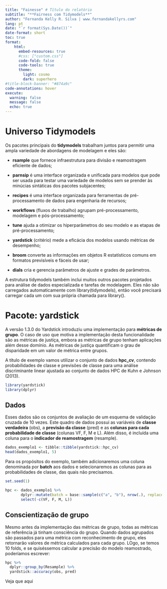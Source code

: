 ```yaml
---
title: "Fainesse" # Título do relatório
subtitle: "**Fairness com Tidymodels**"
author: "Fernanda Kelly R. Silva | www.fernandakellyrs.com"
lang: pt 
date: "`r format(Sys.Date())`" 
date-format: short 
toc: true 
format: 
    html: 
      embed-resources: true
      #css: ["custom.css"] 
      code-fold: false 
      code-tools: true  
      theme: 
        light: cosmo
        dark: superhero 
#title-block-banner: "#874a9c" 
code-annotations: hover 
execute:
  warning: false
  message: false
  echo: true
---
```


# Universo Tidymodels

Os pacotes principais do **tidymodels** trabalham juntos para permitir uma ampla variedade de abordagens de modelagem e eles são:

- **rsample** que fornece infraestrutura para divisão e reamostragem eficiente de dados;

- **parnsip** é uma interface organizada e unificada para modelos que pode ser usada para testar uma variedade de modelos sem se prender às minúcias sintáticas dos pacotes subjacentes;

- **recipes** é uma interface organizada para ferramentas de pré-processamento de dados para engenharia de recursos;

- **workflows** (fluxos de trabalho) agrupam pré-processamento, modelagem e pós-processamento;

- **tune** ajuda a otimizar os hiperparâmetros do seu modelo e as etapas de pré-processamento;

- **yardstick** (critério) mede a eficácia dos modelos usando métricas de desempenho;

- **broom** converte as informações em objetos R estatísticos comuns em formatos previsíveis e fáceis de usar;

- **dials** cria e gerencia parâmetros de ajuste e grades de parâmetros.

A estrutura tidymodels também inclui muitos outros pacotes projetados para análise de dados especializada e tarefas de modelagem. Eles não são carregados automaticamente com library(tidymodels), então você precisará carregar cada um com sua própria chamada para library(). 

# Pacote: yardstick

A versão 1.3.0 do Yardstick introduziu uma implementação para **métricas de grupo**. O caso de uso que motiva a implementação desta funcionalidade são as métricas de justiça, embora as métricas de grupo tenham aplicações além desse domínio. As métricas de justiça quantificam o grau de disparidade em um valor de métrica entre grupos. 

A título de exemplo vamos utilizar o conjunto de dados **hpc_cv**, contendo probabilidades de classe e previsões de classe para uma análise discriminante linear ajustada ao conjunto de dados HPC de Kuhn e Johnson (2013). 


```r
library(yardstick)
library(dplyr)
```

## Dados

Esses dados são os conjuntos de avaliação de um esquema de validação cruzada de 10 vezes. Este quadro de dados possui as variáveis de **classe verdadeira** (obs), a **previsão da classe** (pred) e as **colunas para cada probabilidade de classe** (colunas VF, F, M e L). Além disso, é incluída uma coluna para o **indicador de reamostragem** (resample).

```r
dados_exemplo1 <- tibble::tibble(yardstick::hpc_cv)
head(dados_exemplo1, 5)
```

Para os propósitos do exemplo, também adicionaremos uma coluna denominada por **batch** aos dados e selecionaremos as colunas para as probabilidades de classe, das quais não precisamos.

```r
set.seed(1)

hpc <- dados_exemplo1 %>% 
       dplyr::mutate(batch = base::sample(c("a", "b"), nrow(.), replace = TRUE)) %>% 
       select(-c(VF, F, M, L))
```


## Conscientização de grupo

Mesmo antes da implementação das métricas de grupo, todas as métricas de referência já tinham consciência do grupo. Quando dados agrupados são passados para uma métrica com reconhecimento de grupo, eles retornarão valores de métrica calculados para cada grupo. LOgo, se temos 10 folds, e se quiséssemos calcular a precisão do modelo reamostrado, poderíamos escrever:

```r
hpc %>% 
  dplyr::group_by(Resample) %>%
  yardstick::accuracy(obs, pred)
```


Veja que aqui




